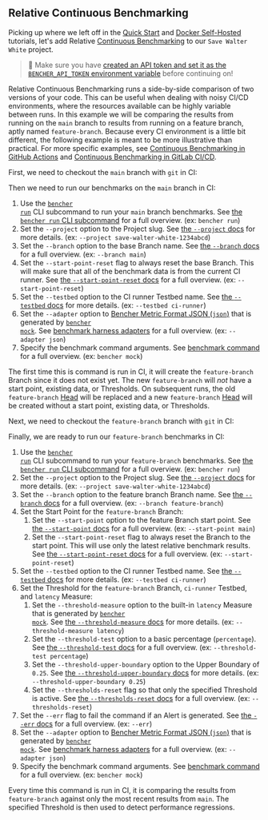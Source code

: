 
## Relative Continuous Benchmarking

Picking up where we left off in the
[Quick Start][quick start] and [Docker Self-Hosted][docker self-hosted] tutorials,
let's add Relative [Continuous Benchmarking][continuous benchmarking] to our `Save Walter White` project.

> 🐰 Make sure you have
> [created an API token and set it as the `BENCHER_API_TOKEN` environment variable][create an api token]
> before continuing on!

[quick start]: /docs/tutorial/quick-start/
[docker self-hosted]: /docs/tutorial/docker/
[continuous benchmarking]: /docs/explanation/continuous-benchmarking/
[create an api token]: /docs/tutorial/quick-start/#create-an-api-token

Relative Continuous Benchmarking runs a side-by-side comparison of two versions of your code.
This can be useful when dealing with noisy CI/CD environments,
where the resources available can be highly variable between runs.
In this example we will be comparing the results from running on the `main` branch
to results from running on a feature branch, aptly named `feature-branch`.
Because every CI environment is a little bit different,
the following example is meant to be more illustrative than practical.
For more specific examples, see [Continuous Benchmarking in GitHub Actions][github actions]
and [Continuous Benchmarking in GitLab CI/CD][gitlab ci/cd].

[github actions]: /docs/how-to/github-actions/
[gitlab ci/cd]: /docs/how-to/gitlab-ci-cd/

First, we need to checkout the `main` branch with `git` in CI:

<GitCheckoutMain />

Then we need to run our benchmarks on the `main` branch in CI:

<RunMainRelative />

1. Use the <code><a href="/docs/explanation/bencher-run/">bencher run</a></code> CLI subcommand
   to run your `main` branch benchmarks.
   See [the `bencher run` CLI subcommand][bencher run] for a full overview.
   (ex: `bencher run`)
2. Set the `--project` option to the Project slug.
   See [the `--project` docs][project option] for more details.
   (ex: `--project save-walter-white-1234abcd`)
3. Set the `--branch` option to the base Branch name.
   See [the `--branch` docs][branch option] for a full overview.
   (ex: `--branch main`)
4. Set the `--start-point-reset` flag to always reset the base Branch.
   This will make sure that all of the benchmark data is from the current CI runner.
   See [the `--start-point-reset` docs][start point reset] for a full overview.
   (ex: `--start-point-reset`)
5. Set the `--testbed` option to the CI runner Testbed name.
   See [the `--testbed` docs][testbed option] for more details.
   (ex: `--testbed ci-runner`)
6. Set the `--adapter` option to [Bencher Metric Format JSON (`json`)][bmf] that is generated by <code><a href="/docs/reference/bencher-metric-format/#bencher-mock">bencher mock</a></code>.
   See [benchmark harness adapters][adapter json] for a full overview.
   (ex: `--adapter json`)
7.  Specify the benchmark command arguments.
    See [benchmark command][command argument] for a full overview.
    (ex: `bencher mock`)

The first time this is command is run in CI,
it will create the `feature-branch` Branch since it does not exist yet.
The new `feature-branch` will _not_ have a start point, existing data, or Thresholds.
On subsequent runs, the old `feature-branch` [Head][head] will be replaced
and a new `feature-branch` [Head][head] will be created without a start point, existing data, or Thresholds.

[bencher run]: /docs/explanation/bencher-run/
[project option]: /docs/explanation/bencher-run/#--project-project
[branch option]: /docs/explanation/branch-selection/#--branch-branch
[start point reset]: /docs/explanation/branch-selection/#--start-point-reset
[testbed option]: /docs/explanation/bencher-run/#--testbed-testbed
[bmf]: /docs/reference/bencher-metric-format/
[adapter json]: /docs/explanation/adapters/#-json
[command argument]: /docs/explanation/bencher-run/#benchmark-command
[head]: /docs/explanation/benchmarking/#head

Next, we need to checkout the `feature-branch` branch with `git` in CI:

<GitCheckoutFeature />

Finally, we are ready to run our `feature-branch` benchmarks in CI:

<RunFeatureRelative />

1. Use the <code><a href="/docs/explanation/bencher-run/">bencher run</a></code> CLI subcommand
   to run your `feature-branch` benchmarks.
   See [the `bencher run` CLI subcommand][bencher run] for a full overview.
   (ex: `bencher run`)
2. Set the `--project` option to the Project slug.
   See [the `--project` docs][project option] for more details.
   (ex: `--project save-walter-white-1234abcd`)
3. Set the `--branch` option to the feature branch Branch name.
   See [the `--branch` docs][branch option] for a full overview.
   (ex: `--branch feature-branch`)
4. Set the Start Point for the `feature-branch` Branch:
   1. Set the `--start-point` option to the feature Branch start point.
   See [the `--start-point` docs][start point] for a full overview.
   (ex: `--start-point main`)
   2. Set the `--start-point-reset` flag to always reset the Branch to the start point.
   This will use only the latest relative benchmark results.
   See [the `--start-point-reset` docs][start point reset] for a full overview.
   (ex: `--start-point-reset`)
5. Set the `--testbed` option to the CI runner Testbed name.
   See [the `--testbed` docs][testbed option] for more details.
   (ex: `--testbed ci-runner`)
6. Set the Threshold for the `feature-branch` Branch, `ci-runner` Testbed, and `latency` Measure:
   1. Set the `--threshold-measure` option to the built-in `latency` Measure that is generated by <code><a href="/docs/reference/bencher-metric-format/#bencher-mock">bencher mock</a></code>.
   See [the `--threshold-measure` docs][threshold measure option] for more details.
   (ex: `--threshold-measure latency`)
   2. Set the `--threshold-test` option to a basic percentage (`percentage`).
   See [the `--threshold-test` docs][threshold test option] for a full overview.
   (ex: `--threshold-test percentage`)
   3. Set the `--threshold-upper-boundary` option to the Upper Boundary of `0.25`.
   See [the `--threshold-upper-boundary` docs][threshold upper boundary] for more details.
   (ex: `--threshold-upper-boundary 0.25`)
   4. Set the `--thresholds-reset` flag so that only the specified Threshold is active.
   See [the `--thresholds-reset` docs][thresholds reset] for a full overview.
   (ex: `--thresholds-reset`)
7. Set the `--err` flag to fail the command if an Alert is generated.
   See [the `--err` docs][alert err] for a full overview.
   (ex: `--err`)
8. Set the `--adapter` option to [Bencher Metric Format JSON (`json`)][bmf] that is generated by <code><a href="/docs/reference/bencher-metric-format/#bencher-mock">bencher mock</a></code>.
   See [benchmark harness adapters][adapter json] for a full overview.
   (ex: `--adapter json`)
9. Specify the benchmark command arguments.
   See [benchmark command][command argument] for a full overview.
   (ex: `bencher mock`)

Every time this command is run in CI,
it is comparing the results from `feature-branch` against only the most recent results from `main`.
The specified Threshold is then used to detect performance regressions.

[start point]: /docs/explanation/branch-selection/#--start-point-branch
[start point reset]: /docs/explanation/branch-selection/#--start-point-reset
[threshold measure option]: /docs/explanation/thresholds/#--threshold-measure-measure
[threshold test option]: /docs/explanation/thresholds/#--threshold-test-test
[threshold upper boundary]: /docs/explanation/thresholds/#--threshold-upper-boundary-boundary
[thresholds reset]: /docs/explanation/thresholds/#--thresholds-reset
[alert err]: /docs/explanation/thresholds/#--err
